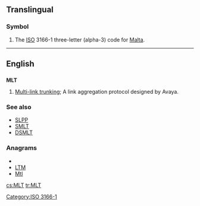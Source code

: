 ==Translingual==
===Symbol===
{{infl|mul|symbol}}
# The [[ISO]] 3166-1 three-letter (alpha-3) code for [[Malta]].

[[Category:ISO 3166-1]]
----
==English==
==={{initialism}}===
'''MLT'''

#{{computing}} [[w:Multi-link trunking|Multi-link trunking]]; A link aggregation protocol designed by Avaya.

===See also===
*[[SLPP]]
*[[SMLT]]
*[[DSMLT]]

===Anagrams===
* {{alphagram|lmt}}
* [[LTM#English|LTM]]
* [[Mtl#English|Mtl]]

[[cs:MLT]]
[[tr:MLT]]